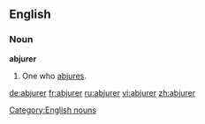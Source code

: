 ==English==
===Noun===
'''abjurer'''
#One who [[abjure|abjures]].

[[Category:English nouns]]

[[de:abjurer]]
[[fr:abjurer]]
[[ru:abjurer]]
[[vi:abjurer]]
[[zh:abjurer]]